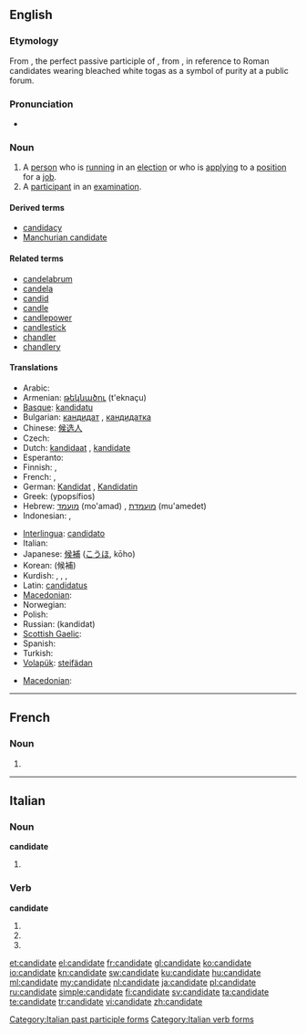 ==English==

===Etymology===
From {{etyl|la}} {{term|candidatus||a person who is standing for public office}}, the perfect passive participle of {{term|candidare}}, from {{term|candidus||candid, white}}, in reference to Roman candidates wearing bleached white togas as a symbol of purity at a public forum.

===Pronunciation===
* {{audio|En-us-candidate.ogg|Audio (US)}}

===Noun===
{{en-noun}}

# A [[person]] who is [[run]]ning in an [[election]] or who is [[apply]]ing to a [[position]] for a [[job]].
# A [[participant]] in an [[examination]].

====Derived terms====
* [[candidacy]]
* [[Manchurian candidate]]

====Related terms====
* [[candelabrum]]
* [[candela]]
* [[candid]]
* [[candle]]
* [[candlepower]]
* [[candlestick]]
* [[chandler]]
* [[chandlery]]

====Translations====
{{trans-top|person running in an election}}
* Arabic: {{rfc-tbot}}{{t-|ar|مرشح|sha|alt=مُرَش{{ar-dia|tr=murashshaH|sc=Arab}}ح}}
* Armenian: [[թեկնածու]] (t'eknaçu)
* [[Basque]]: [[kandidatu]]
* Bulgarian: [[кандидат]] {{m}}, [[кандидатка]] {{f}}
* Chinese: [[候选人]]
* Czech: {{t-|cs|kandidát|m}}
* Dutch: [[kandidaat]] {{m}}, [[kandidate]] {{f}}
* Esperanto: {{t-|eo|kandidato|xs=Esperanto}}
* Finnish: {{t+|fi|ehdokas}}, {{t+|fi|kandidaatti}}
* French: {{t+|fr|candidat|m}}, {{t+|fr|candidate|f}}
* German: [[Kandidat]] {{m}}, [[Kandidatin]] {{f}}
* Greek: {{t+|el|υποψήφιος|m}} (ypopsífios)
* Hebrew: [[מועמד]] (mo'amad) {{m}}, [[מועמדת]] (mu'amedet) {{f}}
* Indonesian: {{t-|id|kandidat|xs=Indonesian}}, {{t+|id|calon|xs=Indonesian}}
{{trans-mid}}
* [[Interlingua]]: [[candidato]]
* Italian: {{t-|it|candidato}}
* Japanese: [[候補]] ([[こうほ]], kōho)
* Korean: {{t-|ko|후보|tr=hoo-bo|sc=Hang}}(候補)
* Kurdish: {{t+|ku|berbijar}}, {{t+|ku|namzet}}, {{t|ku|berendam}}, {{t+|ku|kandîdat}}
* Latin: [[candidatus]] {{m}}
* [[Macedonian]]: {{t-|mk|кандидат|m|tr=kandidát}}
* Norwegian: {{t-|no|kandidat}}
* Polish: {{t-|pl|kandydat|m}}
* Russian: {{t+|ru|кандидат}} (kandidat)
* [[Scottish Gaelic]]: {{t|gd|tagraiche|m}}
* Spanish: {{t+|es|candidato}}
* Turkish: {{t+|tr|aday}}
* [[Volapük]]: [[steifädan]]
{{trans-bottom}}

{{trans-top|participant in an examination}}
* [[Macedonian]]: {{t-|mk|кандидат|m|tr=kandidát}}
{{trans-mid}}
{{trans-bottom}}

----

==French==

===Noun===
{{fr-noun|f}}

# {{feminine of|candidat|lang=fr}}

----

==Italian==

===Noun===
'''candidate''' {{f}}

# {{plural of|[[candidata]]|lang=Italian}}

===Verb===
'''candidate'''

# {{form of|[[second-person|Second-person]] [[plural]] [[present tense]]|[[candidare#Italian|candidare]]|lang=Italian}}
# {{form of|Second-person plural [[imperative]]|candidare#Italian|candidare|lang=Italian}}
# {{form of|[[feminine|Feminine]] plural|[[candidato]]}}

[[Category:Italian past participle forms]]
[[Category:Italian verb forms]]

[[et:candidate]]
[[el:candidate]]
[[fr:candidate]]
[[gl:candidate]]
[[ko:candidate]]
[[io:candidate]]
[[kn:candidate]]
[[sw:candidate]]
[[ku:candidate]]
[[hu:candidate]]
[[ml:candidate]]
[[my:candidate]]
[[nl:candidate]]
[[ja:candidate]]
[[pl:candidate]]
[[ru:candidate]]
[[simple:candidate]]
[[fi:candidate]]
[[sv:candidate]]
[[ta:candidate]]
[[te:candidate]]
[[tr:candidate]]
[[vi:candidate]]
[[zh:candidate]]